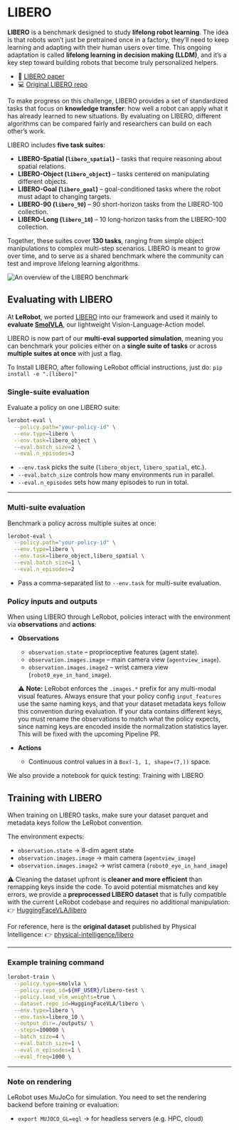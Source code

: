 # LIBERO

**LIBERO** is a benchmark designed to study **lifelong robot learning**. The idea is that robots won’t just be pretrained once in a factory, they’ll need to keep learning and adapting with their human users over time. This ongoing adaptation is called **lifelong learning in decision making (LLDM)**, and it’s a key step toward building robots that become truly personalized helpers.

- 📄 [LIBERO paper](https://arxiv.org/abs/2306.03310)
- 💻 [Original LIBERO repo](https://github.com/Lifelong-Robot-Learning/LIBERO)

To make progress on this challenge, LIBERO provides a set of standardized tasks that focus on **knowledge transfer**: how well a robot can apply what it has already learned to new situations. By evaluating on LIBERO, different algorithms can be compared fairly and researchers can build on each other’s work.

LIBERO includes **five task suites**:

- **LIBERO-Spatial (`libero_spatial`)** – tasks that require reasoning about spatial relations.
- **LIBERO-Object (`libero_object`)** – tasks centered on manipulating different objects.
- **LIBERO-Goal (`libero_goal`)** – goal-conditioned tasks where the robot must adapt to changing targets.
- **LIBERO-90 (`libero_90`)** – 90 short-horizon tasks from the LIBERO-100 collection.
- **LIBERO-Long (`libero_10`)** – 10 long-horizon tasks from the LIBERO-100 collection.

Together, these suites cover **130 tasks**, ranging from simple object manipulations to complex multi-step scenarios. LIBERO is meant to grow over time, and to serve as a shared benchmark where the community can test and improve lifelong learning algorithms.

![An overview of the LIBERO benchmark](https://libero-project.github.io/assets/img/libero/fig1.png)

## Evaluating with LIBERO

At **LeRobot**, we ported [LIBERO](https://github.com/Lifelong-Robot-Learning/LIBERO) into our framework and used it mainly to **evaluate [SmolVLA](https://huggingface.co/docs/lerobot/en/smolvla)**, our lightweight Vision-Language-Action model.

LIBERO is now part of our **multi-eval supported simulation**, meaning you can benchmark your policies either on a **single suite of tasks** or across **multiple suites at once** with just a flag.

To Install LIBERO, after following LeRobot official instructions, just do:
`pip install -e ".[libero]"`

### Single-suite evaluation

Evaluate a policy on one LIBERO suite:

```bash
lerobot-eval \
  --policy.path="your-policy-id" \
  --env.type=libero \
  --env.task=libero_object \
  --eval.batch_size=2 \
  --eval.n_episodes=3
```

- `--env.task` picks the suite (`libero_object`, `libero_spatial`, etc.).
- `--eval.batch_size` controls how many environments run in parallel.
- `--eval.n_episodes` sets how many episodes to run in total.

---

### Multi-suite evaluation

Benchmark a policy across multiple suites at once:

```bash
lerobot-eval \
  --policy.path="your-policy-id" \
  --env.type=libero \
  --env.task=libero_object,libero_spatial \
  --eval.batch_size=1 \
  --eval.n_episodes=2
```

- Pass a comma-separated list to `--env.task` for multi-suite evaluation.

### Policy inputs and outputs

When using LIBERO through LeRobot, policies interact with the environment via **observations** and **actions**:

- **Observations**
  - `observation.state` – proprioceptive features (agent state).
  - `observation.images.image` – main camera view (`agentview_image`).
  - `observation.images.image2` – wrist camera view (`robot0_eye_in_hand_image`).

  ⚠️ **Note:** LeRobot enforces the `.images.*` prefix for any multi-modal visual features. Always ensure that your policy config `input_features` use the same naming keys, and that your dataset metadata keys follow this convention during evaluation.
  If your data contains different keys, you must rename the observations to match what the policy expects, since naming keys are encoded inside the normalization statistics layer.
  This will be fixed with the upcoming Pipeline PR.

- **Actions**
  - Continuous control values in a `Box(-1, 1, shape=(7,))` space.

We also provide a notebook for quick testing:
Training with LIBERO

## Training with LIBERO

When training on LIBERO tasks, make sure your dataset parquet and metadata keys follow the LeRobot convention.

The environment expects:

- `observation.state` → 8-dim agent state
- `observation.images.image` → main camera (`agentview_image`)
- `observation.images.image2` → wrist camera (`robot0_eye_in_hand_image`)

⚠️ Cleaning the dataset upfront is **cleaner and more efficient** than remapping keys inside the code.
To avoid potential mismatches and key errors, we provide a **preprocessed LIBERO dataset** that is fully compatible with the current LeRobot codebase and requires no additional manipulation:
👉 [HuggingFaceVLA/libero](https://huggingface.co/datasets/HuggingFaceVLA/libero)

For reference, here is the **original dataset** published by Physical Intelligence:
👉 [physical-intelligence/libero](https://huggingface.co/datasets/physical-intelligence/libero)

---

### Example training command

```bash
lerobot-train \
  --policy.type=smolvla \
  --policy.repo_id=${HF_USER}/libero-test \
  --policy.load_vlm_weights=true \
  --dataset.repo_id=HuggingFaceVLA/libero \
  --env.type=libero \
  --env.task=libero_10 \
  --output_dir=./outputs/ \
  --steps=100000 \
  --batch_size=4 \
  --eval.batch_size=1 \
  --eval.n_episodes=1 \
  --eval_freq=1000 \
```

---

### Note on rendering

LeRobot uses MuJoCo for simulation. You need to set the rendering backend before training or evaluation:

- `export MUJOCO_GL=egl` → for headless servers (e.g. HPC, cloud)
